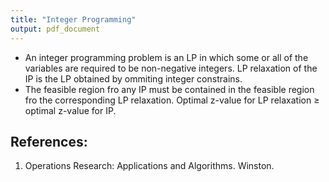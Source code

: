 ```yaml
---
title: "Integer Programming"
output: pdf_document
---
```


*  An integer programming problem is an LP in which some or all of the variables are required to be non-negative integers. LP relaxation of the IP is the LP obtained by ommiting integer constrains.
*  The feasible region fro any IP must be contained in the feasible region fro the corresponding LP relaxation. Optimal z-value for LP relaxation $\geq$ optimal z-value for IP. 



## References:

1. Operations Research: Applications and Algorithms. Winston.